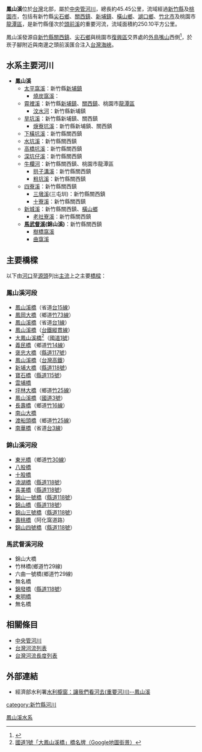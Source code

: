 {{Otheruses|subject=新竹縣的鳳山溪|other=高雄市的鳳山溪|鳳山溪 (高雄市)}}
{{Infobox river
| river_name = 鳳山溪
| image_name = FengShan_River.jpg
| image_size = 300px
| caption    = [[福爾摩沙高速公路|國道三號]][[福爾摩沙高速公路|福爾摩沙高速公路]]行經鳳山溪
| origin     = 外鳥嘴山<ref name="客庄文化數位典藏"/>
| mouth      = [[台灣海峽|台灣海峽]]（崁子腳）
| mouth_lat_d = 24
| mouth_lat_m = 51
| mouth_lat_s = 10
| mouth_lat_NS = N
| mouth_long_d = 120
| mouth_long_m = 55
| mouth_long_s = 48
| mouth_long_EW = E
| progression = 
| basin_countries = {{ROC}}
| location = [[新竹縣|新竹縣]][[尖石鄉|尖石鄉]]、[[關西鎮_(台灣)|關西鎮]]、[[新埔鎮|新埔鎮]]、[[橫山鄉_(臺灣)|橫山鄉]]、[[湖口鄉|湖口鄉]]、[[竹北市|竹北市]] <br> [[桃園市|桃園市]][[龍潭區_(台灣)|龍潭區]]
| length     = {{convert|45.45|km|0}}
| elevation  = {{convert|1,320|m|0}}
| mouth_elevation = {{convert|0|m|0}}
| discharge  = {{convert|9|m3/s|0}}
| watershed  = {{convert|250.10|km2|0}}
}}
'''鳳山溪'''位於[[台灣|台灣]]北部，屬於[[中央管河川|中央管河川]]，總長約45.45公里，流域經過[[新竹縣|新竹縣]]及[[桃園市|桃園市]]，包括有新竹縣[[尖石鄉|尖石鄉]]、[[關西鎮_(台灣)|關西鎮]]、[[新埔鎮|新埔鎮]]、[[橫山鄉_(臺灣)|橫山鄉]]、[[湖口鄉|湖口鄉]]、[[竹北市|竹北市]]及桃園市[[龍潭區_(台灣)|龍潭區]]，是新竹縣僅次於[[頭前溪|頭前溪]]的重要河流，流域面積約250.10平方公里。

鳳山溪發源自[[新竹縣|新竹縣]][[關西鎮_(台灣)|關西鎮]]、[[尖石鄉|尖石鄉]]與桃園市[[復興區_(台灣)|復興區]]交界處的[[外鳥嘴山|外鳥嘴山]]西側<ref name="客庄文化數位典藏">{{Cite web |url=http://archives.hakka.gov.tw/category_detail_list.php?p=13&type=7.1 |title=《自然地景》，臺灣客庄文化數位典藏 |access-date=2016-06-15 |archive-url=https://web.archive.org/web/20160811164950/http://archives.hakka.gov.tw/category_detail_list.php?p=13&type=7.1 |archive-date=2016-08-11 |dead-url=yes }}</ref>，於崁子腳附近與南邊之頭前溪匯合注入[[台灣海峽|台灣海峽]]。

==水系主要河川==
*'''鳳山溪'''
**[[太平窩溪|太平窩溪]]：新竹縣[[新埔鎮|新埔鎮]]
***[[燒炭窩溪|燒炭窩溪]]：
**[[霄裡溪|霄裡溪]]：新竹縣[[新埔鎮|新埔鎮]]、[[關西鎮_(台灣)|關西鎮]]、桃園市[[龍潭區_(台灣)|龍潭區]]
***[[汶水河|汶水河]]：新竹縣新埔鎮
**[[旱坑溪|旱坑溪]]：新竹縣新埔鎮、關西鎮
***[[焿寮坑溪|焿寮坑溪]]：新竹縣新埔鎮、關西鎮
**[[下橫坑溪|下橫坑溪]]：新竹縣關西鎮
**[[水坑溪|水坑溪]]：新竹縣關西鎮
**[[高橋坑溪|高橋坑溪]]：新竹縣關西鎮
**[[深坑仔溪|深坑仔溪]]：新竹縣關西鎮
**[[牛欄河|牛欄河]]：新竹縣關西鎮、桃園市龍潭區
***[[拱子溝溪|拱子溝溪]]：新竹縣關西鎮
***[[粗坑溪|粗坑溪]]：新竹縣關西鎮
**[[四寮溪|四寮溪]]：新竹縣關西鎮
***[[三墩溪|三墩溪]](三屯圳)：新竹縣關西鎮
***[[十寮溪|十寮溪]]：新竹縣關西鎮
**[[新城溪_(新竹縣)|新城溪]]：新竹縣關西鎮、[[橫山鄉_(臺灣)|橫山鄉]]
***[[老社寮溪|老社寮溪]]：新竹縣關西鎮
**'''[[馬武督溪|馬武督溪]](錦山溪)'''：新竹縣關西鎮
***[[樹橋窩溪|樹橋窩溪]]
***[[曲窩溪|曲窩溪]]

==主要橋樑==
以下由[[河口|河口]]至[[源頭|源頭]]列出[[主流|主流]]上之主要[[橋樑|橋樑]]：

===鳳山溪河段===
*[[鳳山溪橋_(台15線)|鳳山溪橋]]（省道[[台15線|台15線]]）
*[[鳳岡大橋|鳳岡大橋]]（鄉道[[竹73線|竹73線]]）
*[[鳳山溪橋_(台1線)|鳳山溪橋]]（省道[[台1線|台1線]]）
*[[台鐵鳳山溪橋|鳳山溪橋]]（[[台鐵|台鐵]][[縱貫線_(鐵路)|縱貫線]]）
*[[大鳳山溪橋|大鳳山溪橋]]<ref>[https://goo.gl/maps/8c7sMCfimgNveNkz7 國道1號「大鳳山溪橋」橋名牌（Google地圖街景）]</ref>（[[中山高速公路|國道1號]]）
*[[義民橋|義民橋]]（鄉道[[竹14線|竹14線]]）
*[[褒忠大橋|褒忠大橋]]（[[縣道117號|縣道117號]]）
*[[鳳山溪橋_(高鐵)|鳳山溪橋]]（[[台灣高鐵|台灣高鐵]]）
*[[新埔大橋|新埔大橋]]（[[縣道118號|縣道118號]]）
*[[寶石橋|寶石橋]]（[[縣道115號|縣道115號]]）
*[[雲埔橋|雲埔橋]]
*[[坪林大橋|坪林大橋]]（鄉道[[竹25線|竹25線]]）
*[[鳳山溪橋_(國道3號)|鳳山溪橋]]（[[福爾摩沙高速公路|國道3號]]）
*[[長壽橋|長壽橋]]（鄉道[[竹16線|竹16線]]）
*[[南山大橋|南山大橋]]
*[[渡船頭橋|渡船頭橋]]（鄉道[[竹25線|竹25線]]）
*[[南華橋|南華橋]]（省道[[台3線|台3線]]）

===錦山溪河段===
*[[東光橋|東光橋]]（鄉道[[竹30線|竹30線]]）
*[[八股橋|八股橋]]
*[[十股橋|十股橋]]
*[[湳湖橋|湳湖橋]]（[[縣道118號|縣道118號]]）
*[[喜美橋|喜美橋]]（[[縣道118號|縣道118號]]）
*[[錦山一號橋|錦山一號橋]]（[[縣道118號|縣道118號]]）
*[[錦山橋|錦山橋]]（[[縣道118號|縣道118號]]）
*[[錦山三號橋|錦山三號橋]]（[[縣道118號|縣道118號]]）
*[[壽桃橋|壽桃橋]]（阿化窩道路）
*[[錦山四號橋|錦山四號橋]]（[[縣道118號|縣道118號]]）

===馬武督溪河段===
*錦山大橋
*竹林橋(鄉道竹29線)
*六曲一號橋(鄉道竹29線)
*無名橋
*[[錦發橋|錦發橋]]（[[縣道118號|縣道118號]]）
*[[東明橋|東明橋]]
*無名橋

==相關條目==
*[[中央管河川|中央管河川]]
*[[台灣河流列表|台灣河流列表]]
*[[台灣河流長度列表|台灣河流長度列表]]

==外部連結==
*經濟部水利署[https://web.archive.org/web/20080331074609/http://www.wra.gov.tw/ct.asp?xItem=14299&CtNode=4350 水利櫥窗：讓我們看河去(重要河川)--鳳山溪]

{{台灣河流}}
[[Category:鳳山溪水系|]]
[[category:新竹縣河川|category:新竹縣河川]]
